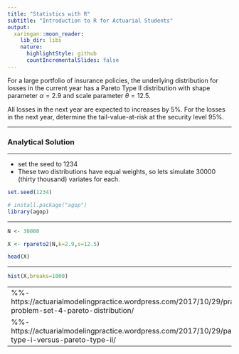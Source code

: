 ```yaml
---
title: "Statistics with R"
subtitle: "Introduction to R for Actuarial Students"
output:
  xaringan::moon_reader:
    lib_dir: libs
    nature:
      highlightStyle: github
      countIncrementalSlides: false
---
```



For a large portfolio of insurance policies, the underlying distribution for losses in the current year has a Pareto Type II distribution with shape parameter $\alpha=2.9$ and scale parameter $\theta=12.5$. 

All losses in the next year are expected to increases by 5\%. For the losses in the next year, determine the tail-value-at-risk at the security level 95\%.

---

### Analytical Solution

---

* set the seed to 1234
* These two distributions have equal weights, so lets simulate 30000 (thirty thousand) variates for each.

```r
set.seed(1234)

# install.package("agop")
library(agop)

```

---

```r
N <- 30000

X <- rpareto2(N,k=2.9,s=12.5)

head(X)

```

---

```r


hist(X,breaks=1000)

```





---
%%- https://actuarialmodelingpractice.wordpress.com/2017/10/29/practice-problem-set-4-pareto-distribution/
%%- https://actuarialmodelingpractice.wordpress.com/2017/10/29/pareto-type-i-versus-pareto-type-ii/
---